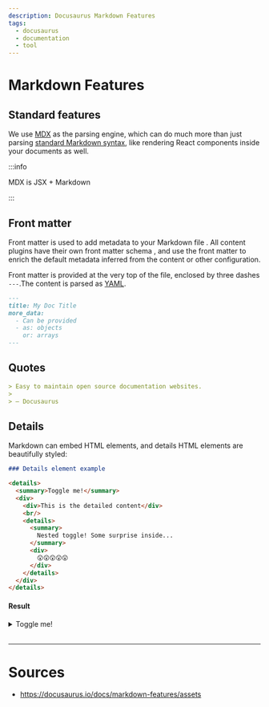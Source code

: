```yaml
---
description: Docusaurus Markdown Features
tags:
  - docusaurus
  - documentation
  - tool
---
```


# Markdown Features

## Standard features

We use [MDX](https://mdxjs.com/) as the parsing engine,
which can do much more than just parsing [standard Markdown syntax](https://daringfireball.net/projects/markdown/syntax),
like rendering React components inside your documents as well.

:::info

MDX is JSX + Markdown

:::

## Front matter

Front matter is used to <Color color="var(--secondary-font-color)"> add metadata to your Markdown file </Color>.
All content <Color color="var(--secondary-font-color)"> plugins </Color> have <Color color="var(--primary-font-color)"> their own </Color> <Color color="var(--secondary-font-color)"> front matter schema </Color>,
and use the front matter to enrich the default metadata inferred from the content or other configuration.

Front matter is provided at the very top of the file, enclosed by three dashes `---`.The content is parsed as [YAML](https://yaml.org/spec/).

```markdown title= showLineNumbers
---
title: My Doc Title
more_data:
  - Can be provided
  - as: objects
    or: arrays
---
```

## Quotes

```markdown title= showLineNumbers
> Easy to maintain open source documentation websites.
>
> — Docusaurus
```

## Details

Markdown can embed HTML elements, and details HTML elements are beautifully styled:

```markdown title= showLineNumbers
### Details element example

<details>
  <summary>Toggle me!</summary>
  <div>
    <div>This is the detailed content</div>
    <br/>
    <details>
      <summary>
        Nested toggle! Some surprise inside...
      </summary>
      <div>
        😲😲😲😲😲
      </div>
    </details>
  </div>
</details>
```
#### Result

<details>
  <summary>Toggle me!</summary>
  <div>
    <div>This is the detailed content</div>
    <br/>
    <details>
      <summary>
        Nested toggle! Some surprise inside...
      </summary>
      <div>
        😲😲😲😲😲
      </div>
    </details>
  </div>
</details>

<br />

---

# Sources

- https://docusaurus.io/docs/markdown-features/assets
